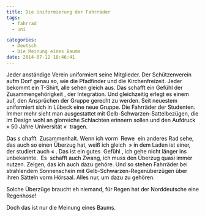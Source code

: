 ```yaml
---
title: Die Uniformierung der Fahrräder
tags:
  - fahrrad
  - uni

categories:
  - Deutsch
  - Die Meinung eines Baums
date: 2014-07-12 18:46:41
---
```


<span style="color: #000000;">
  Jeder anständige Verein uniformiert seine Mitglieder. Der Schützenverein aufm
  Dorf genau so, wie die Pfadfinder und die Kirchenfreizeit. Jeder bekommt ein
  T-Shirt, alle sehen gleich aus. Das schafft ein Gefühl der 
</span>
<span style="color: #000000;">Zusammengehörigkeit</span>
<span style="color: #000000;">
  , der Integration. Und gleichzeitig erlegt es einem auf, den Ansprüchen der
  Gruppe gerecht zu werden.
</span>

<span style="color: #000000;">
  Seit neuestem uniformiert sich in Lübeck eine neue Gruppe. Die Fahrräder der
  Studenten. Immer mehr sieht man ausgestattet mit Gelb-Schwarzen-Sattelbezügen,
  die im Design wohl an glorreiche Schlachten erinnern sollen und den Aufdruck 
</span>
<span style="color: #000000;">»</span>
<span style="color: #000000;">50 Jahre Universität</span>
<span style="color: #000000;">«</span>
<span style="color: #000000;"> tragen.</span>

<span style="color: #000000;">Das s</span>
<span style="color: #000000;">chafft</span>
<span style="color: #000000;"> Zusammenhalt. Wenn ich vorm </span>
<span style="color: #000000;">Rewe</span>
<span style="color: #000000;">
   ein anderes Rad sehe, das auch so einen Überzug hat, weiß ich gleich 
</span>
<span style="color: #000000;">»</span>
<span style="color: #000000;">in dem Laden ist einer, der studiert auch</span>
<span style="color: #000000;">«</span>
<span style="color: #000000;">. Das ist ein gutes </span>
<span style="color: #000000;">Gefühl</span>
<span style="color: #000000;">, ich gehe nicht länger ins unbekannte. </span>
<span style="color: #000000;">Es</span>
<span style="color: #000000;">
   schafft auch Zwang, ich muss den Überzug quasi immer nutzen. Zeigen, das ich
  auch dazu gehöre. Und so stehen Fahrräder bei strahlendem Sonnenschein mit
  Gelb-Schwarzen-Regenüberzügen über ihren Sätteln vorm Hörsaal. Alles nur, um
  dazu zu gehören.
</span>

<span style="color: #000000;">
  Solche Überzüge braucht eh niemand, für Regen hat der Norddeutsche eine
  Regenhose!
</span>

<span style="color: #000000;">Doch das ist nur die Meinung eines Baums.</span>
